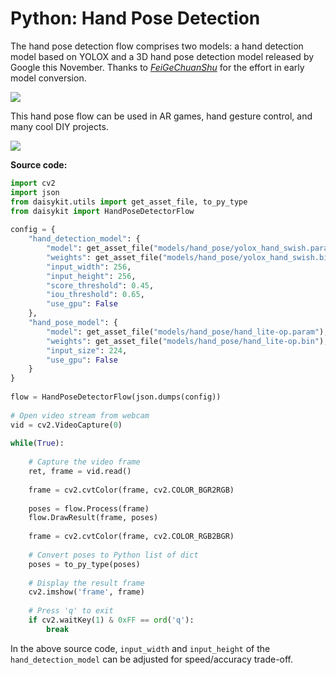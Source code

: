 # Python: Hand Pose Detection

The hand pose detection flow comprises two models: a hand detection
model based on YOLOX and a 3D hand pose detection model released by
Google this November. Thanks to
[*FeiGeChuanShu*](https://github.com/FeiGeChuanShu) for the effort in
early model conversion.

![](/images/python/image1.png)

This hand pose flow can be used in AR games, hand gesture control, and
many cool DIY projects.

![](/images/python/image11.gif)

**Source code:**

```py
import cv2
import json
from daisykit.utils import get_asset_file, to_py_type
from daisykit import HandPoseDetectorFlow
 
config = {
    "hand_detection_model": {
        "model": get_asset_file("models/hand_pose/yolox_hand_swish.param"),
        "weights": get_asset_file("models/hand_pose/yolox_hand_swish.bin"),
        "input_width": 256,
        "input_height": 256,
        "score_threshold": 0.45,
        "iou_threshold": 0.65,
        "use_gpu": False
    },
    "hand_pose_model": {
        "model": get_asset_file("models/hand_pose/hand_lite-op.param"),
        "weights": get_asset_file("models/hand_pose/hand_lite-op.bin"),
        "input_size": 224,
        "use_gpu": False
    }
}
 
flow = HandPoseDetectorFlow(json.dumps(config))
 
# Open video stream from webcam
vid = cv2.VideoCapture(0)
 
while(True):
 
    # Capture the video frame
    ret, frame = vid.read()
 
    frame = cv2.cvtColor(frame, cv2.COLOR_BGR2RGB)
 
    poses = flow.Process(frame)
    flow.DrawResult(frame, poses)
 
    frame = cv2.cvtColor(frame, cv2.COLOR_RGB2BGR)
 
    # Convert poses to Python list of dict
    poses = to_py_type(poses)
 
    # Display the result frame
    cv2.imshow('frame', frame)
 
    # Press 'q' to exit
    if cv2.waitKey(1) & 0xFF == ord('q'):
        break
```

In the above source code, `input_width` and `input_height` of the
`hand_detection_model` can be adjusted for speed/accuracy trade-off.
